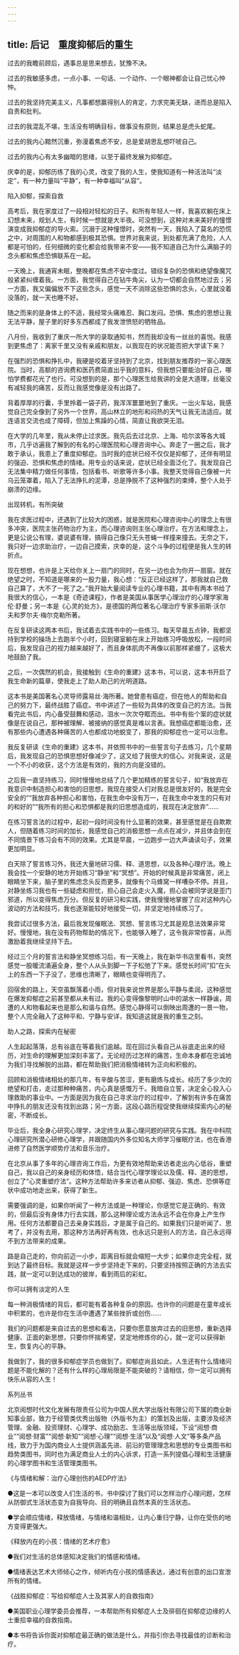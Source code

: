 ```yaml
---
---
---
```

title: 后记　重度抑郁后的重生
---




过去的我瞻前顾后，遇事总是思来想去，犹豫不决。

过去的我敏感多虑，一点小事、一句话、一个动作、一个眼神都会让自己忧心忡忡。

过去的我坚持完美主义，凡事都想赢得别人的肯定，力求完美无缺，进而总是陷入自责和批判。

过去的我混乱不堪，生活没有明确目标，做事没有原则，结果总是虎头蛇尾。

过去的我内心黯然沉重，弥漫着焦虑不安，总是爱胡思乱想吓唬自己。

过去的我内心有太多幽暗的思绪，以至于最终发展为抑郁症。

庆幸的是，抑郁历练了我的心灵，改变了我的人生，使我知道有一种活法叫“淡定”，有一种力量叫“平静”，有一种幸福叫“从容”。

陷入抑郁，探索自救

高考后，我在家度过了一段相对轻松的日子。和所有年轻人一样，我喜欢躺在床上幻想未来，规划人生，有时候一想就是大半夜。可没想到，这种对未来美好的憧憬演变成我抑郁症的导火索。沉溺于这种憧憬时，突然有一天，我陷入了莫名的恐慌之中，对周围的人和物都感到极其恐惧。世界对我来说，到处都充满了危险，人人都是可怕的，任何细微的变化都会给我带来不安——我不知道自己为什么满脑子的念头都和焦虑恐惧联系在一起。

一天晚上，我通宵未眠，整晚都在焦虑不安中度过。错综复杂的恐惧和绝望像魔咒般紧紧纠缠着我。一方面，我觉得自己在钻牛角尖，认为一切都会自然地过去；另一方面，我又偏偏放不下这些念头，感觉一天不消除这些恐惧的念头，心里就没着没落的，就一天也睡不好。

随之而来的是身体上的不适，我经常头痛难忍、胸口发闷。恐惧、焦虑的思想让我无法平静，屋子里的好多东西都成了我发泄愤怒的牺牲品。

八月份，我收到了重庆一所大学的录取通知书，然而我却没有一丝丝的喜悦。我感到更焦虑了：离家千里又没有亲戚和朋友，以我现在的状况能否把大学读下来？

在强烈的恐惧和挣扎中，我硬是咬着牙坚持到了北京，找到朋友推荐的一家心理医院。当时，高额的咨询费和医药费简直出乎我的意料，但我想只要能治好自己，哪怕学费都花光了也行。可没想到的是，那个心理医生给我讲的全是大道理，丝毫没有减轻我的痛苦，反而让我感觉像是没有出路了。

背着厚厚的行囊，手里拎着一袋子药，我浑浑噩噩地到了重庆。一出火车站，我感觉自己完全像到了另外一个世界，高山林立的地形和闷热的天气让我无法适应。就连语言交流也成了障碍，但加上焦躁的心情，简直让我欲哭无泪。

在大学的几年里，我从未停止过求医。我先后去过北京、上海、哈尔滨等各大城市，几乎访遍我了解到的有名的心理医院和心理咨询中心。奔走了一圈之后，我才敢于承认，我患上了重度抑郁症。当时我的症状已经不仅仅是抑郁了，还伴有明显的强迫、恐惧和焦虑的情绪。用专业的话来说，症状已经全面泛化了。我发现自己无法集中精力做任何事情，包括看书、听歌等许多小事。我整天觉得自己像被一片乌云笼罩着，陷入了无法挣扎的泥潭，总是挣脱不了这种强烈的束缚，整个人处于崩溃的边缘。

出现转机，有所突破

我在求医过程中，还遇到了比较大的困惑，就是医院和心理咨询中心的理念上有很多冲突，医院主张药物治疗为主，而心理咨询则主张心理治疗。在方法和理念上，更是公说公有理，婆说婆有理，搞得自己像只无头苍蝇一样撞来撞去。无奈之下，我只好一边求助治疗，一边自己摸索，庆幸的是，这个斗争的过程便是我人生的转折点。

现在想想，也许是上天给你关上一扇门的同时，在另一边也会为你开一扇窗。就在绝望之时，不知道是哪来的一股力量，我心想：“反正已经这样了，那我就自己救自己算了，大不了一死了之。”我开始大量阅读专业的心理书籍，其中有两本书给了我很大的信心，一本是《奇迹课程》，作者是美国从事医学心理治疗的心理学家海伦·舒曼；另一本是《心灵的处方》，是德国的两位著名心理治疗专家多丽斯·沃尔夫和罗尔夫·梅尔克勒所著。

在反复研读这两本书后，我试着去实践书中的一些练习。每天早晨五点钟，我都坚持到学校的操场上去跑半个小时，回到寝室躺在床上开始练习呼吸放松，一段时间后，我发现自己的视力越来越好了，而且身体肌肉不再像以前那样紧绷了，这极大地鼓励了我。

之后，一次偶然的机会，我接触到《生命的重建》这本书，可以说，这本书开启了我生命新的篇章，使我走上了助人助己的光明道路。

这本书是美国著名心灵导师露易丝·海所著。她曾患有癌症，但在他人的帮助和自己的努力下，最终战胜了癌症。书中讲述了一些较为具体的改变自己的方法。当我看完此书后，内心备受鼓舞和感动，泪水一次次夺眶而出。书中有些个案的症状就像是在说自己，那种被理解、被接纳的感觉真是难以言表。我想癌症都能治愈，还有那些内心遭遇各种痛苦的人也都成功地蜕变了，那我的抑郁症也一定可以治愈。

我反复研读《生命的重建》这本书，并依照书中的一些誓言句子去练习，几个星期后，我发现自己的恐惧思想好像减少了，这又给了我很大的信心。对我来说，这是一个不小的收获，这个方法是有效的，我的方向是没错的。

之后我一直坚持练习，同时慢慢地总结了几个更加精练的誓言句子，如“我放弃在我意识中制造担心和害怕的旧思想，我现在接受人们对我总是很友好的，我是完全安全的”“我放弃各种担心和害怕，在我生命中没有万一，在我生命中发生的只有对的和好的”“我所有的担心和恐惧都是我的旧思想造成的，我现在决定放弃”……

在练习誓言法的过程中，起初一段时间没有什么显著的效果，甚至感觉是在自欺欺人，但随着练习时间的加长，我感觉自己的消极思想一点点在减少，并且体会到在不同情景下练习会有不同的效果。尤其是早晨，一边跑步一边大声诵读句子，效果更加明显。

白天除了誓言练习外，我还大量地研习儒、释、道思想，以及各种心理疗法。晚上我会找一个安静的地方开始练习“静坐”和“冥想”。开始的时候真是非常痛苦，闭上眼睛坐下来，脑子里的焦虑念头反而更多，就像有个马蜂窝一样嘈杂不停。并且，对静坐练习我也有一些疑虑和担忧，担心自己会走火入魔，担心会被同学说是歪门邪道，所以变得焦虑万分。但反复的研习和实践，使我慢慢地掌握了应对这种内心波动的方法和技巧，我也逐渐能较好地接受一切，并坚定地持续练习了。

我尝试过很多方法，最后我发现催眠法、冥想、誓言练习尤其是观息法效果非常好。慢慢地，我在没有药物帮助的情况下，也能够入睡了，这令我非常惊喜，从而激励着我继续坚持下去。

经过三个月的誓言法和静坐冥想练习后，有一天晚上，我在新华书店里看书，突然感觉一股暖流涌遍全身，整个人从头到脚一下子松弛了下来。感觉长时间“扣”在头上的东西一下子没了，思维也清晰了，眼睛也变得明亮了。

回宿舍的路上，天空虽飘落着小雨，但对我来说世界是那么平静与柔润，这种感觉在爆发抑郁症之前甚至都从未有过。我的心变得像黎明时山中的湖水一样静谧，周遭的人和物看起来也是那么和谐与自然。感觉心静得可以倒映出周遭的一景一物，整个人完全融入了这种平和、宁静与安详，我知道这就是我的重生之刻。

助人之路，探索内在秘密

人生起起落落，总有谷底在等着我们逾越。现在回过头看自己从谷底走出来的经历，对生命的理解更加深刻丰富了。无论经历过怎样的痛苦，生命本身都在忠诚地为我们寻找解脱的出路，都在帮助我们把消极情绪转为正向和积极的。

回顾和消极情绪相处的那几年，有辛酸与苦涩，更有磨炼与成长。经历了多少次的绝望和打击，走过那种种痛苦，内心真是感慨万千。我暗自立誓，决定全心投入心理救助的事业中。一方面是因为我在自己寻求治疗的过程中，了解到有许多在痛苦中挣扎的朋友还没有找到出路；另一方面，这段心路历程促使我继续探索内心的秘密，不断成长。

毕业后，我全身心研究心理学，决定终生从事心理问题的研究与实践。我在中科院心理研究所潜心研修心理学，并跟随国内外多位知名大师学习催眠疗法，也在香港进修了自然医学顺势疗法和音乐治疗。

在北京从事了多年的心理咨询工作后，为更有效地帮助来访者走出内心低谷，重塑自己，我以自己的亲身经历和体悟，结合当代心理学理论以及儒、释、道的思想，创立了“心灵重塑疗法”。这种方法帮助许多来访者从抑郁、强迫、焦虑、恐惧等症状中成功地走出来，获得了新生。

需要强调的是，如果你听闻了一种方法或是一种理论，你感觉它是正确的、有效的，但最后没有身体力行去实践，那么这种理论或方法永远不会在你身上产生作用。任何方法都要自己去亲身实践后，才是属于自己的。如果我们只是听闻了、思考了，并没有去用，那这种方法再好再有效，也永远只是别人的方法，自己永远得不到方法带来的成果。

路是自己走的，你向前迈一小步，距离目标就会缩短一大步；如果你走完全程，就到达了最终目标。我就是这样一步步坚持走下来的，只要坚持按照正确的方法去实践，就一定可以到达成功的彼岸，看到雨后的彩虹。

你可以拥有淡定的人生

每一种消极情绪的背后，都可能有着各种复杂的原因。也许你的问题是在童年成长中积累的，也许是你在生活中遭遇了某些挫折或创伤……

我们的问题都是来自过去的思想和看法，只要你愿意放弃过去的旧思想，重新选择健康、正面的新思想，只要你怀揣希望，坚定地修炼你的心，就一定可以获得新生，恢复内心的平静。

我做到了，我的很多抑郁症学员也做到了。抑郁症尚且如此，人生还有什么情绪问题是不能化解的？还有什么样的心理局限是不能突破的？请相信，你一定可以拥有快乐从容的人生！





系列丛书


北京阅想时代文化发展有限责任公司为中国人民大学出版社有限公司下属的商业新知事业部，致力于经管类优秀出版物（外版书为主）的策划及出版，主要涉及经济管理、金融、投资理财、心理学、成功励志、生活等出版领域，下设“阅想·商业”“阅想·财富”“阅想·新知”“阅想·心理”“阅想·生活”以及“阅想·人文”等多条产品线，致力于为国内商业人士提供涵盖先进、前沿的管理理念和思想的专业类图书和趋势类图书，同时也为满足商业人士的内心诉求，打造一系列提倡心理和生活健康的心理学图书和生活管理类图书。

《与情绪和解：治疗心理创伤的AEDP疗法》

●这是一本可以改变人们生活的书，书中探讨了我们可以怎样治疗心理问题，怎样从防御式生活状态变为自我导向、目的明确且自然本真的生活状态。

●学会顺应情绪，释放情绪，与情绪和谐相处，让内心重归宁静，让你在受伤的地方变得更强大。



《释放内在的小孩：情绪的艺术疗愈》

●我们对生活的总体感知决定我们的情感和情绪。

●情绪表达艺术大师倾心之作，倾听内在小孩的情感表达，通过有创意的出口宣泄所有的情绪。



《战胜抑郁症：写给抑郁症人士及其家人的自救指南》

●美国职业心理学委员会推荐，一本帮助所有抑郁症人士及徘徊在抑郁症边缘的人士重拾幸福的自救指南。

●本书将告诉你面对抑郁症最正确的做法是什么，并指引你去寻找最佳的诊断和治疗。